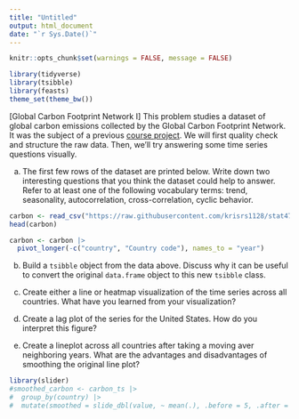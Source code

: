 ```yaml
---
title: "Untitled"
output: html_document
date: "`r Sys.Date()`"
---
```


```r
knitr::opts_chunk$set(warnings = FALSE, message = FALSE)
```

```r
library(tidyverse)
library(tsibble)
library(feasts)
theme_set(theme_bw())
```

[Global Carbon Footprint Network I] This problem studies a dataset of global
carbon emissions collected by the Global Carbon Footprint Network. It was the
subject of a previous [course
project](https://observablehq.com/@wang2274/milestone-4-team-4). We will first
quality check and structure the raw data. Then, we'll try answering some time
series questions visually.

a. The first few rows of the dataset are printed below. Write down 
two interesting questions that you think the dataset could help to answer.
Refer to at least one of the following vocabulary terms: trend, seasonality,
autocorrelation, cross-correlation, cyclic behavior.
    
```r
carbon <- read_csv("https://raw.githubusercontent.com/krisrs1128/stat479_s22/main/_slides/week6/data/cleaned.csv")
head(carbon)

carbon <- carbon |>
  pivot_longer(-c("country", "Country code"), names_to = "year")
```
  
b. Build a `tsibble` object from the data above. Discuss why it can be
useful to convert the original `data.frame` object to this new `tsibble`
class.

c. Create either a line or heatmap visualization of the time series across all
countries. What have you learned from your visualization?

d. Create a lag plot of the series for the United States. How do you
interpret this figure?

e. Create a lineplot across all countries after taking a moving aver
neighboring years. What are the advantages and disadvantages of smoothing
the original line plot?

```r
library(slider)
#smoothed_carbon <- carbon_ts |>
#  group_by(country) |>
#  mutate(smoothed = slide_dbl(value, ~ mean(.), .before = 5, .after = 5))
```

